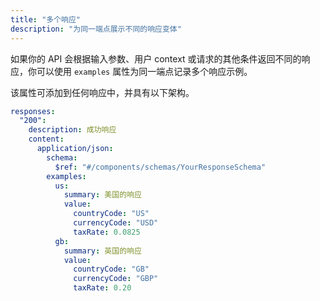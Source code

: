 ```yaml
---
title: "多个响应"
description: "为同一端点展示不同的响应变体"
---
```


如果你的 API 会根据输入参数、用户 context 或请求的其他条件返回不同的响应，你可以使用 `examples` 属性为同一端点记录多个响应示例。

该属性可添加到任何响应中，并具有以下架构。

```yaml
responses:
  "200":
    description: 成功响应
    content:
      application/json:
        schema:
          $ref: "#/components/schemas/YourResponseSchema"
        examples:
          us:
            summary: 美国的响应
            value:
              countryCode: "US"
              currencyCode: "USD"
              taxRate: 0.0825
          gb:
            summary: 英国的响应
            value:
              countryCode: "GB"
              currencyCode: "GBP"
              taxRate: 0.20
```
